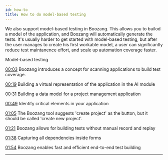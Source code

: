 ```yaml
---
id: how-to
title: How to do model-based testing
---
```



We also support model-based testing in Boozang. This allows you to builod a model of the application,
and Boozang will automatically generate the tests. It's usually harder to get started with model-based testing, but after the user manages to create his first workable model, a user can significantly reduce test maintanence effort,
and scale up automation coverage faster.
 
<YouTubeEmbed embedId="bzocfoIlyS4">Model-based testing</YouTubeEmbed>

[00:03](https://www.youtube.com/watch?v=bzocfoIlyS4&t=3) Boozang introduces a concept for scanning applications to build test coverage.

[00:19](https://www.youtube.com/watch?v=bzocfoIlyS4&t=19) Building a virtual representation of the application in the AI module

[00:31](https://www.youtube.com/watch?v=bzocfoIlyS4&t=31) Building a data model for a project management application

[00:49](https://www.youtube.com/watch?v=bzocfoIlyS4&t=49) Identify critical elements in your application

[01:05](https://www.youtube.com/watch?v=bzocfoIlyS4&t=65) The Boozang tool suggests 'create project' as the button, but it should be called 'create new project'.

[01:21](https://www.youtube.com/watch?v=bzocfoIlyS4&t=81) Boozang allows for building tests without manual record and replay

[01:38](https://www.youtube.com/watch?v=bzocfoIlyS4&t=98) Capturing all dependencies inside forms

[01:54](https://www.youtube.com/watch?v=bzocfoIlyS4&t=114) Boozang enables fast and efficient end-to-end test building

-------------------
